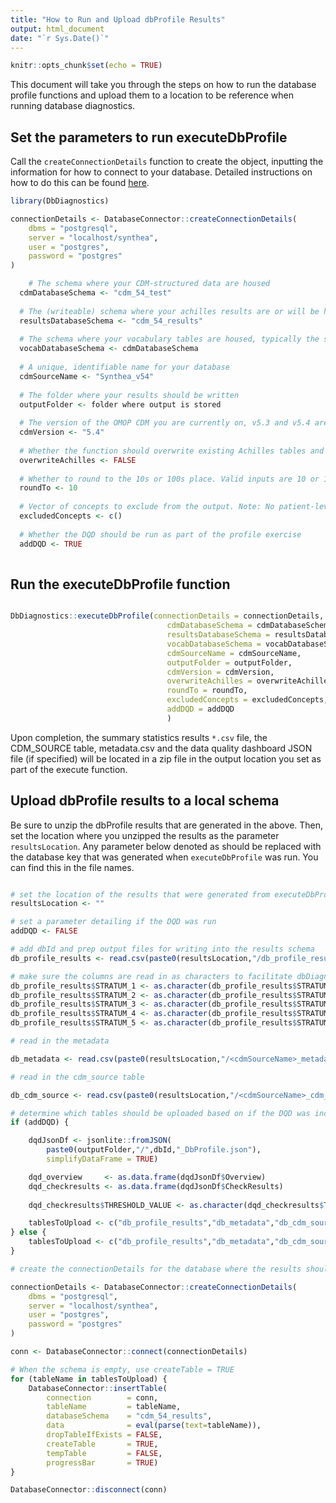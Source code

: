 ```yaml
---
title: "How to Run and Upload dbProfile Results"
output: html_document
date: "`r Sys.Date()`"
---
```


```r
knitr::opts_chunk$set(echo = TRUE)
```

This document will take you through the steps on how to run the database profile functions and upload them to a location to be reference when running database diagnostics.

## Set the parameters to run executeDbProfile

Call the `createConnectionDetails` function to create the object, inputting the information for how to connect to your database. Detailed instructions on how to do this can be found [here](http://ohdsi.github.io/DatabaseConnector/articles/Connecting.html). 

```r
library(DbDiagnostics)

connectionDetails <- DatabaseConnector::createConnectionDetails(
	dbms = "postgresql",
	server = "localhost/synthea",
	user = "postgres",
	password = "postgres"
)

	# The schema where your CDM-structured data are housed
  cdmDatabaseSchema <- "cdm_54_test" 
  
  # The (writeable) schema where your achilles results are or will be housed
  resultsDatabaseSchema <- "cdm_54_results"
  
  # The schema where your vocabulary tables are housed, typically the same as the cdmDatabaseSchema
  vocabDatabaseSchema <- cdmDatabaseSchema
  
  # A unique, identifiable name for your database
  cdmSourceName <- "Synthea_v54"
  
  # The folder where your results should be written
  outputFolder <- folder where output is stored
  
  # The version of the OMOP CDM you are currently on, v5.3 and v5.4 are supported.
  cdmVersion <- "5.4"
  
  # Whether the function should overwrite existing Achilles tables and create new ones
  overwriteAchilles <- FALSE
  
  # Whether to round to the 10s or 100s place. Valid inputs are 10 or 100, default is 10.
  roundTo <- 10
  
  # Vector of concepts to exclude from the output. Note: No patient-level data is pulled as part of the package or included as part of the output
  excludedConcepts <- c()
  
  # Whether the DQD should be run as part of the profile exercise
  addDQD <- TRUE
  
```

## Run the executeDbProfile function

```r

DbDiagnostics::executeDbProfile(connectionDetails = connectionDetails,
                                   cdmDatabaseSchema = cdmDatabaseSchema,
                                   resultsDatabaseSchema = resultsDatabaseSchema,
                                   vocabDatabaseSchema = vocabDatabaseSchema,
                                   cdmSourceName = cdmSourceName,
                                   outputFolder = outputFolder,
                                   cdmVersion = cdmVersion,
                                   overwriteAchilles = overwriteAchilles,
                                   roundTo = roundTo,
                                   excludedConcepts = excludedConcepts,
                                   addDQD = addDQD
                                   )

```

Upon completion, the summary statistics results `*.csv` file, the CDM_SOURCE table, metadata.csv and the data quality dashboard JSON file (if specified) will be located in a zip file in the output location you set as part of the execute function. 


## Upload dbProfile results to a local schema

Be sure to unzip the dbProfile results that are generated in the above. Then, set the location where you unzipped the results as the parameter `resultsLocation`. Any parameter below denoted as <cdmSourceName> should be replaced with the database key that was generated when `executeDbProfile` was run. You can find this in the file names. 

```r

# set the location of the results that were generated from executeDbProfile
resultsLocation <- ""

# set a parameter detailing if the DQD was run
addDQD <- FALSE

# add dbId and prep output files for writing into the results schema
db_profile_results <- read.csv(paste0(resultsLocation,"/db_profile_results.csv"), stringsAsFactors = F, colClasses = c("STRATUM_1"="character"))

# make sure the columns are read in as characters to facilitate dbDiagnostics execution
db_profile_results$STRATUM_1 <- as.character(db_profile_results$STRATUM_1)
db_profile_results$STRATUM_2 <- as.character(db_profile_results$STRATUM_2)
db_profile_results$STRATUM_3 <- as.character(db_profile_results$STRATUM_3)
db_profile_results$STRATUM_4 <- as.character(db_profile_results$STRATUM_4)
db_profile_results$STRATUM_5 <- as.character(db_profile_results$STRATUM_5)

# read in the metadata

db_metadata <- read.csv(paste0(resultsLocation,"/<cdmSourceName>_metadata.csv"), stringsAsFactors = F)

# read in the cdm_source table

db_cdm_source <- read.csv(paste0(resultsLocation,"/<cdmSourceName>_cdm_source.csv"), stringsAsFactors = F)

# determine which tables should be uploaded based on if the DQD was included
if (addDQD) {

	dqdJsonDf <- jsonlite::fromJSON(
		paste0(outputFolder,"/",dbId,"_DbProfile.json"),
		simplifyDataFrame = TRUE)

	dqd_overview     <- as.data.frame(dqdJsonDf$Overview)
	dqd_checkresults <- as.data.frame(dqdJsonDf$CheckResults)
	
	dqd_checkresults$THRESHOLD_VALUE <- as.character(dqd_checkresults$THRESHOLD_VALUE)

	tablesToUpload <- c("db_profile_results","db_metadata","db_cdm_source","dqd_checkresults","dqd_overview")
} else {
	tablesToUpload <- c("db_profile_results","db_metadata","db_cdm_source")
}

# create the connectionDetails for the database where the results should be uploaded. It is likely this will be different than the database where the dbProfile was run

connectionDetails <- DatabaseConnector::createConnectionDetails(
	dbms = "postgresql",
	server = "localhost/synthea",
	user = "postgres",
	password = "postgres"
)

conn <- DatabaseConnector::connect(connectionDetails)

# When the schema is empty, use createTable = TRUE
for (tableName in tablesToUpload) {
	DatabaseConnector::insertTable(
		connection        = conn,
		tableName         = tableName,
		databaseSchema    = "cdm_54_results",
		data              = eval(parse(text=tableName)),
		dropTableIfExists = FALSE,
		createTable       = TRUE,
		tempTable         = FALSE,
		progressBar       = TRUE)
}

DatabaseConnector::disconnect(conn)
```

